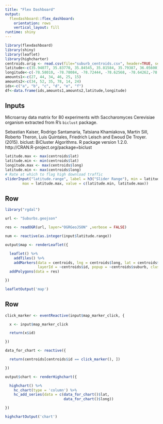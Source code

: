 ```yaml
---
title: "Flex Dashboard"
output: 
  flexdashboard::flex_dashboard:
    orientation: rows
    vertical_layout: fill
runtime: shiny
---
```


```r
library(flexdashboard)
library(shiny)
library(leaflet)
library(highcharter)
centroids.orig <- read.csv(file="suburb_centroids.csv", header=TRUE, sep=",")
latitude<-c(35.94077, 35.83770, 35.84545, 35.81584, 35.79387, 36.05600)
longitude<-c(-78.58010, -78.78084, -78.72444, -78.62568, -78.64262,-78.67600)
amounts1<-c(27, 44, 34, 46, 25, 15)
amounts2<-c(34, 52, 35, 78, 14, 24)
ids<-c("a", "b", "c", "d", "e", "f")
df<-data.frame(ids,amounts1,amounts2,latitude,longitude)
```

Inputs {.sidebar}
-----------------------------------------------------------------------

Microarray data matrix for 80 experiments with Saccharomyces Cerevisiae
organism extracted from R's `biclust` package.

Sebastian Kaiser, Rodrigo Santamaria, Tatsiana Khamiakova, Martin Sill, Roberto
  Theron, Luis Quintales, Friedrich Leisch and Ewoud De Troyer. (2015). biclust:
  BiCluster Algorithms. R package version 1.2.0.
  http://CRAN.R-project.org/package=biclust
  
```r
latitude.max <- max(centroids$lat)
latitude.min <- min(centroids$lat)
longitude.max <- max(centroids$long)
latitude.min <- max(centroids$long)
# Rate at which to flag high download traffic
sliderInput("latitude.range", label = h3("Slider Range"), min = latitude.min, 
        max = latitude.max, value = c(latitude.min, latitude.max))

```

Row
-----------------------------------------------------------------------

```r
library("rgdal")

url <- "Suburbs.geojson"

res <- readOGR(url, layer="OGRGeoJSON" ,verbose = FALSE)

num <- reactive(as.integer(input$latitude.range))

output$map <- renderLeaflet({

  leaflet() %>%
    addTiles() %>%
    addMarkers(data = centroids, lng = centroids$long, lat = centroids$lat, 
               layerId = ~centroids$id, popup = ~centroids$suburb, clusterOptions = markerClusterOptions()) %>% 
  addPolygons(data = res)

})

leafletOutput('map')  

```

Row
-----------------------------------------------------------------------

```r

click_marker <- eventReactive(input$map_marker_click, {

  x <- input$map_marker_click

  return(x$id)

})

data_for_chart <- reactive({

  return(centroids[centroids$id == click_marker(), ])

})

output$chart <- renderHighchart({

  highchart() %>%
    hc_chart(type = 'column') %>%
    hc_add_series(data = c(data_for_chart()$lat, 
                           data_for_chart()$long))

})

highchartOutput('chart')

```